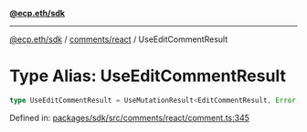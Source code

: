 [**@ecp.eth/sdk**](../../../index.mdx)

***

[@ecp.eth/sdk](/sdk-reference/index.mdx) / [comments/react](/sdk-reference/comments/react/index.mdx) / UseEditCommentResult

# Type Alias: UseEditCommentResult

```ts
type UseEditCommentResult = UseMutationResult<EditCommentResult, Error, UseEditCommentParams>;
```

Defined in: [packages/sdk/src/comments/react/comment.ts:345](https://github.com/ecp-eth/comments-monorepo/blob/main/packages/sdk/src/comments/react/comment.ts#L345)
